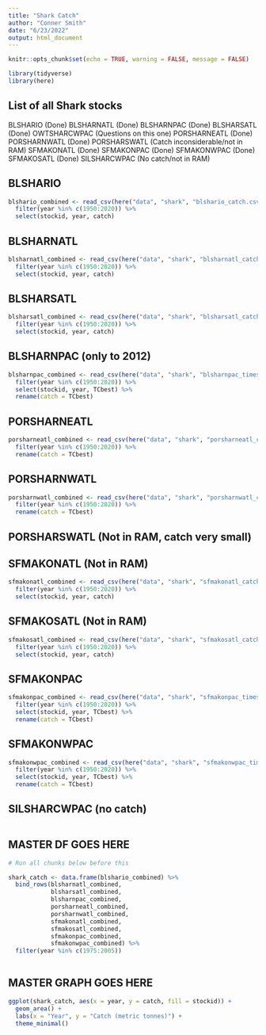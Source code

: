 ```yaml
---
title: "Shark Catch"
author: "Conner Smith"
date: "6/23/2022"
output: html_document
---
```



```r
knitr::opts_chunk$set(echo = TRUE, warning = FALSE, message = FALSE)

library(tidyverse)
library(here)

```

## List of all Shark stocks

BLSHARIO (Done)
BLSHARNATL (Done)
BLSHARNPAC (Done)
BLSHARSATL (Done)
OWTSHARCWPAC (Questions on this one)
PORSHARNEATL (Done)
PORSHARNWATL (Done)
PORSHARSWATL (Catch inconsiderable/not in RAM)
SFMAKONATL (Done)
SFMAKONPAC (Done)
SFMAKONWPAC (Done)
SFMAKOSATL (Done)
SILSHARCWPAC (No catch/not in RAM)


## BLSHARIO

```r
blshario_combined <- read_csv(here("data", "shark", "blshario_catch.csv")) %>% 
  filter(year %in% c(1950:2020)) %>% 
  select(stockid, year, catch) 
```

## BLSHARNATL

```r
blsharnatl_combined <- read_csv(here("data", "shark", "blsharnatl_catch.csv")) %>% 
  filter(year %in% c(1950:2020)) %>% 
  select(stockid, year, catch)
```

## BLSHARSATL

```r
blsharsatl_combined <- read_csv(here("data", "shark", "blsharsatl_catch.csv")) %>% 
  filter(year %in% c(1950:2020)) %>% 
  select(stockid, year, catch)
```

## BLSHARNPAC (only to 2012)

```r
blsharnpac_combined <- read_csv(here("data", "shark", "blsharnpac_timeseries_2012.csv")) %>% 
  filter(year %in% c(1950:2020)) %>% 
  select(stockid, year, TCbest) %>% 
  rename(catch = TCbest)
```

## PORSHARNEATL

```r
porsharneatl_combined <- read_csv(here("data", "shark", "porsharneatl_catch.csv")) %>%
  filter(year %in% c(1950:2020)) %>% 
  rename(catch = TCbest)
```

## PORSHARNWATL

```r
porsharnwatl_combined <- read_csv(here("data", "shark", "porsharnwatl_catch.csv")) %>%
  filter(year %in% c(1950:2020)) %>% 
  rename(catch = TCbest)
```

## PORSHARSWATL (Not in RAM, catch very small)

## SFMAKONATL (Not in RAM)

```r
sfmakonatl_combined <- read_csv(here("data", "shark", "sfmakonatl_catch.csv")) %>% 
  filter(year %in% c(1950:2020)) %>% 
  select(stockid, year, catch)
```

## SFMAKOSATL (Not in RAM)

```r
sfmakosatl_combined <- read_csv(here("data", "shark", "sfmakosatl_catch.csv")) %>% 
  filter(year %in% c(1950:2020)) %>% 
  select(stockid, year, catch)
```


## SFMAKONPAC

```r
sfmakonpac_combined <- read_csv(here("data", "shark", "sfmakonpac_timeseries_2007.csv")) %>%
  filter(year %in% c(1950:2020)) %>% 
  select(stockid, year, TCbest) %>% 
  rename(catch = TCbest)
```


## SFMAKONWPAC

```r
sfmakonwpac_combined <- read_csv(here("data", "shark", "sfmakonwpac_timeseries_2003.csv")) %>%
  filter(year %in% c(1950:2020)) %>% 
  select(stockid, year, TCbest) %>% 
  rename(catch = TCbest)
```

## SILSHARCWPAC (no catch)


```r

```


## MASTER DF GOES HERE 

```r

# Run all chunks below before this 

shark_catch <- data.frame(blshario_combined) %>% 
  bind_rows(blsharnatl_combined,
            blsharsatl_combined,
            blsharnpac_combined,
            porsharneatl_combined,
            porsharnwatl_combined,
            sfmakonatl_combined,
            sfmakosatl_combined,
            sfmakonpac_combined,
            sfmakonwpac_combined) %>% 
  filter(year %in% c(1975:2005))
  
```


## MASTER GRAPH GOES HERE

```r
ggplot(shark_catch, aes(x = year, y = catch, fill = stockid)) +
  geom_area() +
  labs(x = "Year", y = "Catch (metric tonnes)") +
  theme_minimal()
```